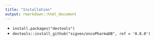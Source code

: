 ```yaml
---
title: "Installation"
output: rmarkdown::html_document
---
```


* `install.packages("devtools")`
* `devtools::install_github("sigven/oncoPharmaDB", ref = '0.8.0')`
